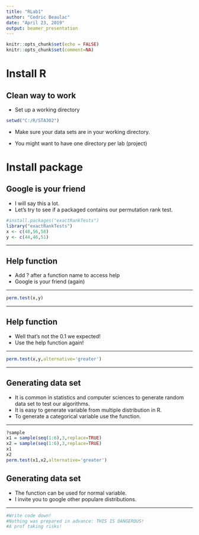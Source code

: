 ---
title: "RLab1"
author: "Cedric Beaulac"
date: "April 23, 2019"
output: beamer_presentation
---

```{r setup, include=FALSE}
knitr::opts_chunk$set(echo = FALSE)
knitr::opts_chunk$set(comment=NA)
```

# Install R

## Clean way to work

- Set up a working directory

```{r include=TRUE}
setwd("C:/R/STA302")
```

- Make sure your data sets are in your working directory.

- You might want to have one directory per lab (project)

# Install package

## Google is your friend

- I will say this a lot.
- Let's try to see if a packaged contains our permutation rank test.

```{r include=TRUE}
#install.packages("exactRankTests")
library("exactRankTests")
x <- c(48,56,58)
y <- c(44,46,51)
```

---

## Help function

- Add ? after a function name to access help
- Google is your friend (again)

---

```{r include=TRUE}
perm.test(x,y)
```

---

## Help function

- Well that's not the 0.1 we expected!
- Use the help function again!

---

```{r include=TRUE}
perm.test(x,y,alternative='greater')
```

---

## Generating data set

- It is common in statistics and computer sciences to generate random data set to test our algorithms.
- It is easy to generate variable from multiple distribution in R.
- To generate a categorical variable use the \textit{sample} function.

---

```{r include=TRUE}
?sample
x1 = sample(seq(1:6),3,replace=TRUE)
x2 = sample(seq(1:6),3,replace=TRUE)
x1
x2
perm.test(x1,x2,alternative='greater')
```

## Generating data set

- The function \textif{rnorm} can be used for normal variable. 
- I invite you to google other populare distributions.

---

```{r include=TRUE}
#Write code down!
#Nothing was prepared in advance: THIS IS DANGEROUS!
#A prof taking risks!
```